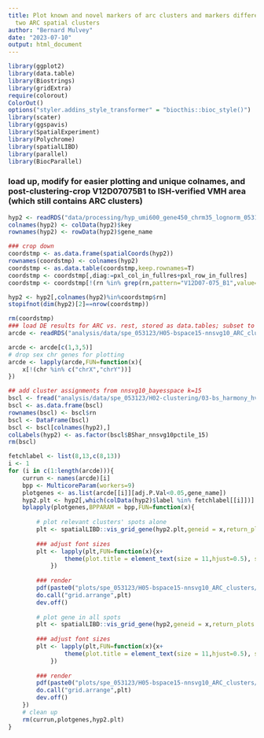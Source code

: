 ```yaml
---
title: Plot known and novel markers of arc clusters and markers differentiating the
  two ARC spatial clusters
author: "Bernard Mulvey"
date: "2023-07-10"
output: html_document
---
```


```r
library(ggplot2)
library(data.table)
library(Biostrings)
library(gridExtra)
require(colorout)
ColorOut()
options("styler.addins_style_transformer" = "biocthis::bioc_style()")
library(scater)
library(ggspavis)
library(SpatialExperiment)
library(Polychrome)
library(spatialLIBD)
library(parallel)
library(BiocParallel)
```

### load up, modify for easier plotting and unique colnames, and post-clustering-crop V12D07075B1 to ISH-verified VMH area (which still contains ARC clusters)
```r
hyp2 <- readRDS("data/processing/hyp_umi600_gene450_chrm35_lognorm_053123.RDS")
colnames(hyp2) <- colData(hyp2)$key
rownames(hyp2) <- rowData(hyp2)$gene_name

### crop down
coordstmp <- as.data.frame(spatialCoords(hyp2))
rownames(coordstmp) <- colnames(hyp2)
coordstmp <- as.data.table(coordstmp,keep.rownames=T)
coordstmp <- coordstmp[,diag:=pxl_col_in_fullres+pxl_row_in_fullres]
coordstmp <- coordstmp[!(rn %in% grep(rn,pattern="V12D07-075_B1",value=T)&diag>30000)]

hyp2 <- hyp2[,colnames(hyp2)%in%coordstmp$rn]
stopifnot(dim(hyp2)[2]==nrow(coordstmp))

rm(coordstmp)
### load DE results for ARC vs. rest, stored as data.tables; subset to ARC-centric results (tables 1, 3, 5)
arcde <- readRDS("analysis/data/spe_053123/H05-bspace15-nnsvg10_ARC_clusters/ARC_pseudobulk_sexDE_noSpRep-adjs_V12D07075B1-cropped.RDS")

arcde <- arcde[c(1,3,5)]
# drop sex chr genes for plotting
arcde <- lapply(arcde,FUN=function(x){
    x[!(chr %in% c("chrX","chrY"))]
})

## add cluster assignments from nnsvg10_bayesspace k=15
bscl <- fread("analysis/data/spe_053123/H02-clustering/03-bs_harmony_hvg1020_nnsvg1020_9-15-20-31_out/BSpace_Harmony_nnsvg10pctile_15.txt")
bscl <- as.data.frame(bscl)
rownames(bscl) <- bscl$rn
bscl <- DataFrame(bscl)
bscl <- bscl[colnames(hyp2),]
colLabels(hyp2) <- as.factor(bscl$BShar_nnsvg10pctile_15)
rm(bscl)
```

```r
fetchlabel <- list(8,13,c(8,13))
i <- 1
for (i in c(1:length(arcde))){
    currun <- names(arcde)[i]
    bpp <- MulticoreParam(workers=9)
    plotgenes <- as.list(arcde[[i]][adj.P.Val<0.05,gene_name])
    hyp2.plt <- hyp2[,which(colData(hyp2)$label %in% fetchlabel[[i]])]
    bplapply(plotgenes,BPPARAM = bpp,FUN=function(x){
        
        # plot relevant clusters' spots alone
        plt <- spatialLIBD::vis_grid_gene(hyp2.plt,geneid = x,return_plots = T,spatial=F,point_size = 1,auto_crop = T)
        
        ### adjust font sizes
        plt <- lapply(plt,FUN=function(x){x+
                theme(plot.title = element_text(size = 11,hjust=0.5), strip.text = element_text(size=10), legend.text = element_text(size=10), legend.title = element_text(size=10,hjust=0.5))
            })
        
        ### render
        pdf(paste0("plots/spe_053123/H05-bspace15-nnsvg10_ARC_clusters/02-Autosomal Sex DEGs-no SpRep adjustment, postcrop V12D07075B1/",currun,"/",x,"_",currun,"-only.pdf"),width=10,height=8)
        do.call("grid.arrange",plt)
        dev.off()
        
        # plot gene in all spots
        plt <- spatialLIBD::vis_grid_gene(hyp2,geneid = x,return_plots = T,spatial=F,point_size = 1,auto_crop = T)
        
        ### adjust font sizes
        plt <- lapply(plt,FUN=function(x){x+
                theme(plot.title = element_text(size = 11,hjust=0.5), strip.text = element_text(size=10), legend.text = element_text(size=10), legend.title = element_text(size=10,hjust=0.5))
            })
        
        ### render
        pdf(paste0("plots/spe_053123/H05-bspace15-nnsvg10_ARC_clusters/02-Autosomal Sex DEGs-no SpRep adjustment, postcrop V12D07075B1/",currun,"/",x,"_allspots.pdf"),width=10,height=8)
        do.call("grid.arrange",plt)
        dev.off()
    })
    # clean up
    rm(currun,plotgenes,hyp2.plt)
}


```
